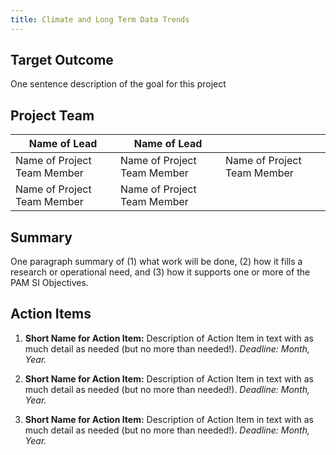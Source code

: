 ```yaml
---
title: Climate and Long Term Data Trends
---
```


## Target Outcome

One sentence description of the goal for this project

## Project Team

| Name of Lead                | Name of Lead                |                             |
|------------------------|------------------------|------------------------|
| Name of Project Team Member | Name of Project Team Member | Name of Project Team Member |
| Name of Project Team Member | Name of Project Team Member |                             |

## Summary

One paragraph summary of (1) what work will be done, (2) how it fills a research or operational need, and (3) how it supports one or more of the PAM SI Objectives.

## Action Items

1.  **Short Name for Action Item:** Description of Action Item in text with as much detail as needed (but no more than needed!). *Deadline: Month, Year.*

2.  **Short Name for Action Item:** Description of Action Item in text with as much detail as needed (but no more than needed!). *Deadline: Month, Year.*

3.  **Short Name for Action Item:** Description of Action Item in text with as much detail as needed (but no more than needed!). *Deadline: Month, Year.*
